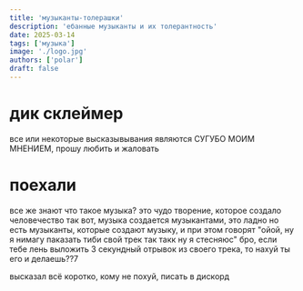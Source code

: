 ```yaml
---
title: 'музыканты-толерашки'
description: 'ебанные музыканты и их толерантность'
date: 2025-03-14
tags: ['музыка']
image: './logo.jpg'
authors: ['polar']
draft: false
---
```


# дик склеймер

все или некоторые высказывывания являются СУГУБО МОИМ МНЕНИЕМ, прошу любить и жаловать

# поехали

все же знают что такое музыка? это чудо творение, которое создало человечество
так вот, музыка создается музыкантами, это ладно
но есть музыканты, которые создают музыку, и при этом говорят "ойой, ну я нимагу паказать тиби свой трек так такк ну я стесняюс"
бро, если тебе лень выложить 3 секундный отрывок из своего трека, то нахуй ты его и делаешь??7

высказал всё коротко, кому не похуй, писать в дискорд